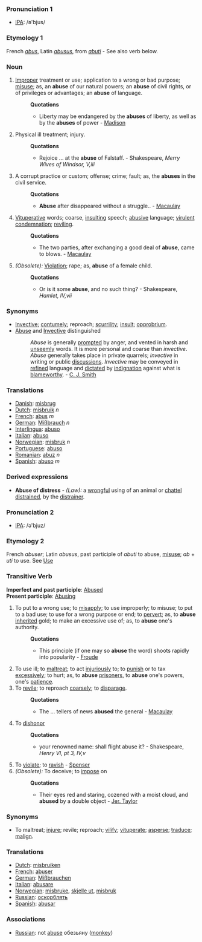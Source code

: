 === Pronunciation 1===
*[[w:IPA|IPA]]: /ə'bjus/
===Etymology 1===
French ''[[abus]]'', Latin ''[[abusus]]'', from ''[[abuti]]'' - See also verb below.
=== Noun ===
#[[Improper]] treatment or use; application to a wrong or bad purpose; [[misuse]]; as, an '''abuse''' of our natural powers; an '''abuse''' of civil rights, or of privileges or advantages; an '''abuse''' of language.
#:'''Quotations'''
#:*Liberty may be endangered by the '''abuses''' of liberty, as well as by the '''abuses''' of power - [[Madison]]
#Physical ill treatment; injury.
#:'''Quotations'''
#:*Rejoice ... at the '''abuse''' of Falstaff. - Shakespeare, ''Merry Wives of Windsor, V,iii''
#A corrupt practice or custom; offense; crime; fault; as, the '''abuses''' in the civil service.
#:'''Quotations'''
#:*'''Abuse''' after disappeared without a struggle.. - [[Macaulay]]
#[[Vituperative]] words; coarse, [[insulting]] speech; [[abusive]] language; [[virulent]] [[condemnation]]; [[reviling]].
#:'''Quotations'''
#:*The two parties, after exchanging a good deal of '''abuse''', came to blows. - [[Macaulay]]
#''(Obsolete):'' [[Violation]]; rape; as, '''abuse''' of a female child.
#:'''Quotations'''
#:*Or is it some '''abuse''', and no such thing? - Shakespeare, ''Hamlet, IV,vii'' 


===Synonyms===
*[[Invective]]; [[contumely]]; reproach; [[scurrility]]; [[insult]]; [[opprobrium]]. 
*[[Abuse]] and [[Invective]] distinguished
*:''Abuse'' is generally [[prompted]] by anger, and vented in harsh and [[unseemly]] words. It is more personal and coarse than ''invective''. ''Abuse'' generally takes place in private quarrels; ''invective'' in writing or public [[discussions]]. ''Invective'' may be conveyed in [[refined]] language and [[dictated]] by [[indignation]] against what is [[blameworthy]]. - [[C. J. Smith]] 

=== Translations ===
*[[Danish]]: [[misbrug]] 
*[[Dutch]]: [[misbruik]] ''n''
*[[French]]: [[abus]] ''m''
*[[German]]: [[Mißbrauch]] ''n''
*[[Interlingua]]: [[abuso]]
*[[Italian]]: [[abuso]]
*[[Norwegian]]: [[misbruk]] ''n''
*[[Portuguese]]: [[abuso]]
*[[Romanian]]: [[abuz]] ''n''
*[[Spanish]]: [[abuso]] ''m''

===Derived expressions===
*'''Abuse of distress''' - ''(Law):'' a [[wrongful]] using of an animal or [[chattel]] [[distrained]], by the [[distrainer]].

=== Pronunciation 2===
*[[w:IPA|IPA]]: /ə'bjuz/
===Etymology 2===
French ''abuser''; Latin ''abusus'', past participle of ''abuti'' to abuse, [[misuse]]; ''ab'' + ''uti'' to use. See [[Use]]
=== Transitive Verb ===
'''Imperfect and past participle''': [[Abused]]<br>
'''Present participle''': [[Abusing]]
#To put to a wrong use; to [[misapply]]; to use improperly; to misuse; to put to a bad use; to use for a wrong purpose or end; to [[pervert]]; as, to '''abuse''' [[inherited]] gold; to make an excessive use of; as, to '''abuse''' one's authority.
#:'''Quotations'''
#:*This principle (if one may so '''abuse''' the word) shoots rapidly into popularity - [[Froude]]
#To use ill; to [[maltreat]]; to act [[injuriously]] to; to [[punish]] or to tax [[excessively]]; to hurt; as, to '''abuse''' [[prisoners]], to '''abuse''' one's powers, one's [[patience]].
#To [[revile]]; to reproach [[coarsely]]; to [[disparage]].
#:'''Quotations'''
#:*The ... tellers of news '''abused''' the general - [[Macaulay]]
#To [[dishonor]]
#:'''Quotations'''
#:*your renowned name: shall flight abuse it? - Shakespeare, ''Henry VI, pt 3, IV,v''
#To [[violate]]; to [[ravish]] - [[Spenser]]
#''(Obsolete):'' To deceive; to [[impose]] on
#:'''Quotations'''
#:*Their eyes red and staring, cozened with a moist cloud, and '''abused''' by a double object - [[Jer. Taylor]]
===Synonyms===
*To maltreat; [[injure]]; revile; reproach; [[vilify]]; [[vituperate]]; [[asperse]]; [[traduce]]; [[malign]].

=== Translations ===
*[[Dutch]]: [[misbruiken]]
*[[French]]: [[abuser]]
*[[German]]: [[Mißbrauchen]]
*[[Italian]]: [[abusare]]
*[[Norwegian]]: [[misbruke]], [[skjelle ut]], [[misbruk]]
*[[Russian]]: [[оскорблять]]
*[[Spanish]]: [[abusar]]

===Associations===
*[[Russian]]: not [[abuse]] обезьяну ([[monkey]])